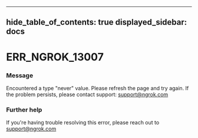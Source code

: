 

---
hide_table_of_contents: true
displayed_sidebar: docs
---


# ERR_NGROK_13007

### Message
Encountered a type "never" value. Please refresh the page and try again. If the problem persists, please contact support: support@ngrok.com

<ErrorDetails error="err_ngrok_13007" />



### Further help
If you're having trouble resolving this error, please reach out to [support@ngrok.com](mailto:support@ngrok.com?subject=Help%20with%20ERR_NGROK_13007)

